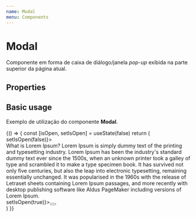```yaml
---
name: Modal
menu: Components
---
```



# Modal
Componente em forma de caixa de diálogo/janela *pop-up* exibida na parte superior da página atual.

## Properties

<Props of={Modal} />

## Basic usage
Exemplo de utilização do componente **Modal**.

<Playground>
    {() => {
        const [isOpen, setIsOpen] = useState(false)
        return (
            <div style={{padding: 20, maxWidth: 200, marginLeft: '30%'}}>
                <Modal isOpen={isOpen} setIsOpen={() => setIsOpen(false)}>
                    <div>
                        What is Lorem Ipsum?
                        Lorem Ipsum is simply dummy text of the printing and typesetting industry. Lorem Ipsum has been the industry's standard dummy text ever since the 1500s, when an unknown printer took a galley of type and scrambled it to make a type specimen book. It has survived not only five centuries, but also the leap into electronic typesetting, remaining essentially unchanged. It was popularised in the 1960s with the release of Letraset sheets containing Lorem Ipsum passages, and more recently with desktop publishing software like Aldus PageMaker including versions of Lorem Ipsum.
                    </div>
                </Modal>
                <div style={{ display: 'grid' }} onClick={() => setIsOpen(true)}><Button type='submit' cta='Open Modal' /></div>
            </div>
        )
    }}
</Playground>